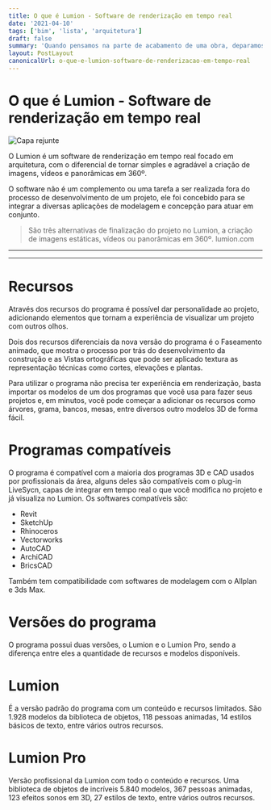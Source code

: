 ```yaml
---
title: O que é Lumion - Software de renderização em tempo real
date: '2021-04-10'
tags: ['bim', 'lista', 'arquitetura']
draft: false
summary: 'Quando pensamos na parte de acabamento de uma obra, deparamos com a escolha do tipo de piso e porcelanato, depois da etapa de escolha precisamos definir que tipo de rejunte colocar nas peças, a escolha vai do tipo de material, a cor e a quantidade a ser adquirida.'
layout: PostLayout
canonicalUrl: o-que-e-lumion-software-de-renderizacao-em-tempo-real
---
```


# O que é Lumion - Software de renderização em tempo real

![Capa rejunte](/static/images/o-que-e-lumion-software-de-renderizacao-em-tempo-real/lumion-capa.png)

O Lumion é um software de renderização em tempo real focado em arquitetura, com o diferencial de tornar simples e agradável a criação de imagens, vídeos e panorâmicas em 360º.

O software não é um complemento ou uma tarefa a ser realizada fora do processo de desenvolvimento de um projeto, ele foi concebido para se integrar a diversas aplicações de modelagem e concepção para atuar em conjunto.

> São três alternativas de finalização do projeto no Lumion, a criação de imagens estáticas, vídeos ou panorâmicas em 360º.
> lumion.com

---

<TOCInline toc={props.toc} asDisclosure />

---

# Recursos

Através dos recursos do programa é possível dar personalidade ao projeto, adicionando elementos que tornam a experiência de visualizar um projeto com outros olhos.

Dois dos recursos diferenciais da nova versão do programa é o Faseamento animado, que mostra o processo por trás do desenvolvimento da construção e as Vistas ortográficas que pode ser aplicado textura as representação técnicas como cortes, elevações e plantas.

Para utilizar o programa não precisa ter experiência em renderização, basta importar os modelos de um dos programas que você usa para fazer seus projetos e, em minutos, você pode começar a adicionar os recursos como árvores, grama, bancos, mesas, entre diversos outro modelos 3D de forma fácil.

# Programas compatíveis

O programa é compatível com a maioria dos programas 3D e CAD usados por profissionais da área, alguns deles são compatíveis com o plug-in LiveSycn, capas de integrar em tempo real o que você modifica no projeto e já visualiza no Lumion. Os softwares compatíveis são:

- Revit
- SketchUp
- Rhinoceros
- Vectorworks
- AutoCAD
- ArchiCAD
- BricsCAD

Também tem compatibilidade com softwares de modelagem com o Allplan e 3ds Max.

# Versões do programa

O programa possui duas versões, o Lumion e o Lumion Pro, sendo a diferença entre eles a quantidade de recursos e modelos disponíveis.

# Lumion

É a versão padrão do programa com um conteúdo e recursos limitados. São 1.928 modelos da biblioteca de objetos, 118 pessoas animadas, 14 estilos básicos de texto, entre vários outros recursos.

# Lumion Pro

Versão profissional da Lumion com todo o conteúdo e recursos. Uma biblioteca de objetos de incríveis 5.840 modelos, 367 pessoas animadas, 123 efeitos sonos em 3D, 27 estilos de texto, entre vários outros recursos.
